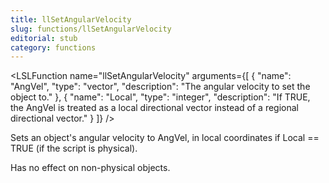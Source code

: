 ```yaml
---
title: llSetAngularVelocity
slug: functions/llSetAngularVelocity
editorial: stub
category: functions
---
```


<LSLFunction
	name="llSetAngularVelocity"
	arguments={[
	{
		"name": "AngVel",
		"type": "vector",
		"description": "The angular velocity to set the object to."
	},
	{
		"name": "Local",
		"type": "integer",
		"description": "If TRUE, the AngVel is treated as a local directional vector instead of a regional directional vector."
	}
]}
/>

Sets an object's angular velocity to AngVel, in local coordinates if Local == TRUE (if the script is physical).

Has no effect on non-physical objects.
